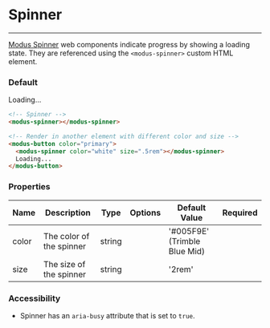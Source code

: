 # Spinner

---

[Modus Spinner](https://modus.trimble.com/elements/spinners/) web components indicate progress by showing a loading state. They are referenced using the `<modus-spinner>` custom HTML element.

### Default

<modus-spinner></modus-spinner>

<modus-button color="primary">
  <modus-spinner color="white" size=".5rem"></modus-spinner>
  Loading...
</modus-button>

```html
<!-- Spinner -->
<modus-spinner></modus-spinner>

<!-- Render in another element with different color and size -->
<modus-button color="primary">
  <modus-spinner color="white" size=".5rem"></modus-spinner>
  Loading...
</modus-button>
```

### Properties

<section>
  <table>
    <thead>
      <tr>
        <th>Name</th>
        <th>Description</th>
        <th>Type</th>
        <th>Options</th>
        <th>Default Value</th>
        <th>Required</th>
      </tr>
    </thead>
    <tbody>
      <tr>
        <td>color</td>
        <td>The color of the spinner</td>
        <td>string</td>
        <td></td>
        <td>'#005F9E' (Trimble Blue Mid)</td>
        <td></td>
      </tr>
      <tr>
        <td>size</td>
        <td>The size of the spinner</td>
        <td>string</td>
        <td></td>
        <td>'2rem'</td>
        <td></td>
      </tr>
    </tbody>
  </table>
</section>

### Accessibility

- Spinner has an `aria-busy` attribute that is set to `true`.

